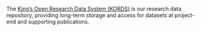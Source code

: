 <!-- Include information about your organisational data repository here. -->

The [King’s Open Research Data System (KORDS)](https://www.kcl.ac.uk/researchsupport/managing/preserve) is our research data repository, providing long-term storage and access for datasets at project-end and supporting publications.
